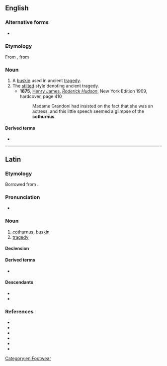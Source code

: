 ==English==
{{wikipedia}}

===Alternative forms===
* {{l|en|cothurn}}

===Etymology===
From {{etyl|la|en}} {{m|la|cothurnus}}, from {{etyl|grc|en}} {{m|grc|κόθορνος}}

===Noun===
{{en-noun|cothurni}}

# A [[buskin]] used in ancient [[tragedy]].
# The [[stilted]] style denoting ancient tragedy.
#* '''1875''', [[w:Henry James|Henry James]], ''[[w:Roderick Hudson|Roderick Hudson]]'', New York Edition 1909, hardcover, page 410
#*: Madame Grandoni had insisted on the fact that she was an actress, and this little speech seemed a glimpse of the '''cothurnus'''.

====Derived terms====
* {{l|en|cothurnal}}

[[Category:en:Footwear]]

----

==Latin==

===Etymology===
Borrowed from {{bor|la|grc|κόθορνος}}.

===Pronunciation===
* {{la-IPA|cothurnus}}

===Noun===
{{la-noun|cothurnus<2>}}

# [[#English|cothurnus]], [[buskin]]
# [[tragedy]] {{gloss|dramatic or poetic style}}

====Declension====
{{la-ndecl|cothurnus<2>}}

====Derived terms====
* {{l|la|cothurnātus}}

====Descendants====
* {{desc|en|cothurn|bor=1}}
* {{desc|ru|коту́рн}}

===References===
* {{R:L&S}}
* {{R:Elementary Lewis}}
* {{R:du Cange}}
* {{R:Gaffiot}}
* {{R:Peck}}
* {{R:Smith's Antiquities}}
{{C|la|Genres|Poetry|Footwear}}